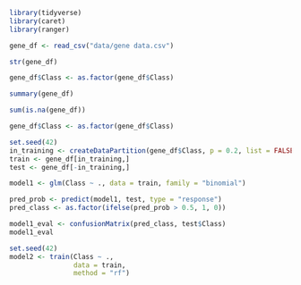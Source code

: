 
```r
library(tidyverse)
library(caret)
library(ranger)
```

```r
gene_df <- read_csv("data/gene data.csv")
```

```r
str(gene_df)
```

```r
gene_df$Class <- as.factor(gene_df$Class)
```

```r
summary(gene_df)
```

```r
sum(is.na(gene_df))
```


```r
gene_df$Class <- as.factor(gene_df$Class)

set.seed(42)
in_training <- createDataPartition(gene_df$Class, p = 0.2, list = FALSE)
train <- gene_df[in_training,]
test <- gene_df[-in_training,]
```

```r
model1 <- glm(Class ~ ., data = train, family = "binomial")
```

```r
pred_prob <- predict(model1, test, type = "response")
pred_class <- as.factor(ifelse(pred_prob > 0.5, 1, 0))
```

```r
model1_eval <- confusionMatrix(pred_class, test$Class)
model1_eval
```

```r
set.seed(42)
model2 <- train(Class ~ .,
                data = train,
                method = "rf")
```
